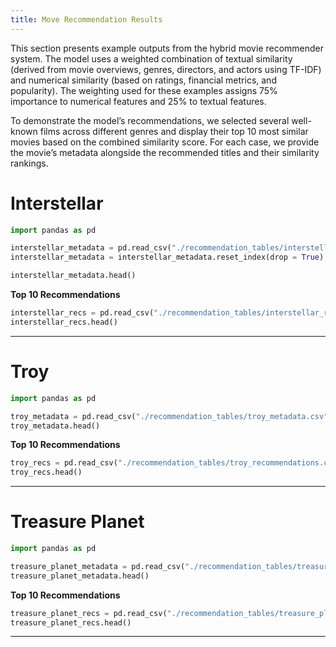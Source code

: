 ```yaml
---
title: Move Recommendation Results
---
```


This section presents example outputs from the hybrid movie recommender system. The model uses a weighted combination of textual similarity (derived from movie overviews, genres, directors, and actors using TF-IDF) and numerical similarity (based on ratings, financial metrics, and popularity). The weighting used for these examples assigns 75% importance to numerical features and 25% to textual features.

To demonstrate the model’s recommendations, we selected several well-known films across different genres and display their top 10 most similar movies based on the combined similarity score. For each case, we provide the movie’s metadata alongside the recommended titles and their similarity rankings.

# Interstellar

```python
import pandas as pd 

interstellar_metadata = pd.read_csv("./recommendation_tables/interstellar_metadata.csv", index_col=0)
interstellar_metadata = interstellar_metadata.reset_index(drop = True)

interstellar_metadata.head()
```

**Top 10 Recommendations**
```python
interstellar_recs = pd.read_csv("./recommendation_tables/interstellar_recommendations.csv", index_col = 0)
interstellar_recs.head()
```

---

# Troy

```python
import pandas as pd 

troy_metadata = pd.read_csv("./recommendation_tables/troy_metadata.csv", index_col = 0)
troy_metadata.head()
```

**Top 10 Recommendations**
```python
troy_recs = pd.read_csv("./recommendation_tables/troy_recommendations.csv", index_col = 0)
troy_recs.head()
```

---

# Treasure Planet

```python
import pandas as pd 

treasure_planet_metadata = pd.read_csv("./recommendation_tables/treasure_planet_metadata.csv", index_col = 0)
treasure_planet_metadata.head()
```

**Top 10 Recommendations**
```python
treasure_planet_recs = pd.read_csv("./recommendation_tables/treasure_planet_recommendations.csv", index_col = 0)
treasure_planet_recs.head()
```

---
